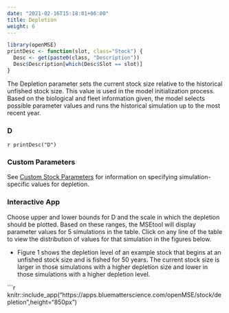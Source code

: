 ```yaml
---
date: "2021-02-16T15:18:01+06:00"
title: Depletion
weight: 6
---
```


```r
library(openMSE)
printDesc <- function(slot, class="Stock") {
  Desc <- get(paste0(class, "Description"))
  Desc$Description[which(Desc$Slot == slot)]
}
```

The Depletion parameter sets the current stock size relative to the historical unfished stock size. This value is used in the model initialization process. Based on the biological and fleet information given, the model selects possible parameter values and runs the historical simulation up to the most recent year. 

<!-- Some parameter sets will be unable to reach the specified depletion level in the alloted time frame, and those are discarded.  -->

### D
`r printDesc("D")`

### Custom Parameters
See [Custom Stock Parameters](/features-custom-parameters/2-stock/) for information on specifying simulation-specific values for depletion.

### Interactive App 
Choose upper and lower bounds for D and the scale in which the depletion should be plotted. Based on these ranges, the MSEtool will display  parameter values for 5 simulations in the table. Click on any line of the table to view the distribution of values for that simulation in the figures below.

* Figure 1 shows the depletion level of an example stock that begins at an unfished stock size and is fished for 50 years. The current stock size is larger in those simulations with a higher depletion size and lower in those simulations with a higher depletion level.

```r
knitr::include_app("https://apps.bluematterscience.com/openMSE/stock/depletion",height="850px") 
